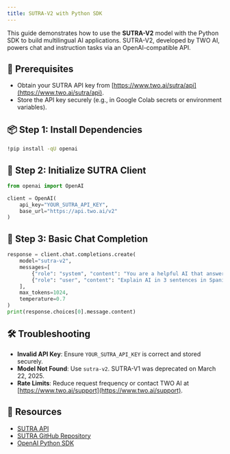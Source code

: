 ```yaml
---
title: SUTRA-V2 with Python SDK
---
```


This guide demonstrates how to use the **SUTRA-V2** model with the Python SDK to build multilingual AI applications. SUTRA-V2, developed by TWO AI, powers chat and instruction tasks via an OpenAI-compatible API.

## 🔧 Prerequisites
- Obtain your SUTRA API key from [https://www.two.ai/sutra/api](https://www.two.ai/sutra/api).
- Store the API key securely (e.g., in Google Colab secrets or environment variables).

## 📦 Step 1: Install Dependencies
```bash
!pip install -qU openai
```

## 🔐 Step 2: Initialize SUTRA Client
```python
from openai import OpenAI

client = OpenAI(
    api_key="YOUR_SUTRA_API_KEY",
    base_url="https://api.two.ai/v2"
)
```

## 💬 Step 3: Basic Chat Completion
```python
response = client.chat.completions.create(
    model="sutra-v2",
    messages=[
        {"role": "system", "content": "You are a helpful AI that answers concisely."},
        {"role": "user", "content": "Explain AI in 3 sentences in Spanish."}
    ],
    max_tokens=1024,
    temperature=0.7
)
print(response.choices[0].message.content)
```

## 🛠 Troubleshooting
- **Invalid API Key**: Ensure `YOUR_SUTRA_API_KEY` is correct and stored securely.
- **Model Not Found**: Use `sutra-v2`. SUTRA-V1 was deprecated on March 22, 2025.
- **Rate Limits**: Reduce request frequency or contact TWO AI at [https://www.two.ai/support](https://www.two.ai/support).

## 📎 Resources
- [SUTRA API](https://www.two.ai/sutra/api)
- [SUTRA GitHub Repository](https://github.com/sutra-dev/sutra-cookbook)
- [OpenAI Python SDK](https://platform.openai.com/docs/api-reference?lang=python)